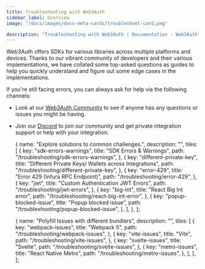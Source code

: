 ```yaml
---
title: Troubleshooting with Web3Auth
sidebar_label: Overview
image: "/docs/images/docs-meta-cards/troubleshoot-card.png"

description: "Troubleshooting with Web3Auth | Documentation - Web3Auth"
---
```



Web3Auth offers SDKs for various libraries across multiple platforms and devices. Thanks to our
vibrant community of developers and their various implementations, we have collated some top-asked
questions as guides to help you quickly understand and figure out some edge cases in the
implementations.

If you're still facing errors, you can always ask for help via the following channels:

- Look at our [Web3Auth Community](https://web3auth.io/community/) to see if anyone has any
  questions or issues you might be having.
- Join our [Discord](https://discord.gg/web3auth) to join our community and get private integration
  support or help with your integration.

  {
    name: "Explore solutions to common challenges.",
    description: "",
    tiles: [
      {
        key: "sdk-errors-warnings",
        title: "SDK Errors & Warnings",
        path: "/troubleshooting/sdk-errors-warnings",
      },
      {
        key: "different-private-key",
        title: "Different Private Keys/ Wallets across Integrations",
        path: "/troubleshooting/different-private-key",
      },
      {
        key: "error-429",
        title: "Error 429 (Infura RPC Endpoint)",
        path: "/troubleshooting/error-429",
      },
      {
        key: "jwt",
        title: "Custom Authentication JWT Errors",
        path: "/troubleshooting/jwt-errors",
      },
      {
        key: "big-int",
        title: "React Big Int error",
        path: "/troubleshooting/react-big-int-error",
      },
      {
        key: "popup-blocked-issue",
        title: "Popup blocked issue",
        path: "/troubleshooting/popup-blocked-issue",
      },
    ],
  },
];

  {
    name: "Polyfill Issues with different bundlers",
    description: "",
    tiles: [
      {
        key: "webpack-issues",
        title: "Webpack 5",
        path: "/troubleshooting/webpack-issues",
      },
      {
        key: "vite-issues",
        title: "Vite",
        path: "/troubleshooting/vite-issues",
      },
      {
        key: "svelte-issues",
        title: "Svelte",
        path: "/troubleshooting/svelte-issues",
      },
      {
        key: "metro-issues",
        title: "React Native Metro",
        path: "/troubleshooting/metro-issues",
      },
    ],
  },
];

<Tiles tileGroups={GeneralErrors} />
<Tiles tileGroups={PolyfillIssues} />
